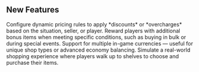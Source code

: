 ## New Features
<Callout title="Discounts and Overcharges" color="cyan-800">
  Configure dynamic pricing rules to apply *discounts* or *overcharges* based on the situation, seller, or player.
</Callout>

<Callout title="Custom Bonus Items" color="sky-800">
  Reward players with additional bonus items when meeting specific conditions, such as buying in bulk or during special events.
</Callout>

<Callout title="Different Currencies" color="blue-800">
  Support for multiple in-game currencies — useful for unique shop types or advanced economy balancing.
</Callout>

<Callout title="Realistic Shopping with Shelves" color="indigo-800">
  Simulate a real-world shopping experience where players walk up to shelves to choose and purchase their items.
</Callout>
